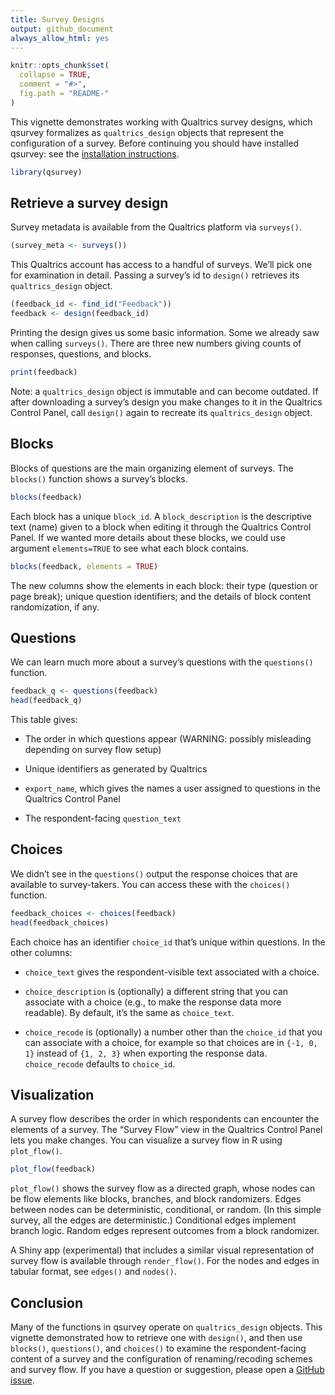```yaml
---
title: Survey Designs
output: github_document
always_allow_html: yes
---
```


```r
knitr::opts_chunk$set(
  collapse = TRUE,
  comment = "#>",
  fig.path = "README-"
)
```

This vignette demonstrates working with Qualtrics survey designs, which qsurvey
formalizes as `qualtrics_design` objects that represent the configuration of a
survey. Before continuing you should have installed qsurvey: see the
[installation instructions](http://jdunham.io/qsurvey/).

```r
library(qsurvey)
```

## Retrieve a survey design

Survey metadata is available from the Qualtrics platform via `surveys()`.

```r
(survey_meta <- surveys())
```

This Qualtrics account has access to a handful of surveys. We'll pick one for
examination in detail. Passing a survey's id to `design()` retrieves its
`qualtrics_design` object.

```r
(feedback_id <- find_id("Feedback"))
feedback <- design(feedback_id)
```

Printing the design gives us some basic information. Some we already saw when
calling `surveys()`. There are three new numbers giving counts of responses,
questions, and blocks.

```r
print(feedback)
```

Note: a `qualtrics_design` object is immutable and can become outdated. If after
downloading a survey's design you make changes to it in the Qualtrics Control
Panel, call `design()` again to recreate its `qualtrics_design` object.


## Blocks

Blocks of questions are the main organizing element of surveys. The `blocks()`
function shows a survey's blocks. 

```r
blocks(feedback)
```

Each block has a unique `block_id`. A `block_description` is the descriptive
text (name) given to a block when editing it through the Qualtrics Control
Panel. If we wanted more details about these blocks, we could use argument
`elements=TRUE` to see what each block contains.

```r
blocks(feedback, elements = TRUE)
```

The new columns show the elements in each block: their type (question or page
break); unique question identifiers; and the details of block content
randomization, if any.


## Questions

We can learn much more about a survey's questions with the `questions()`
function.

```r
feedback_q <- questions(feedback)
head(feedback_q)
```

This table gives:

* The order in which questions appear (WARNING: possibly misleading depending on
  survey flow setup)

* Unique identifiers as generated by Qualtrics

* `export_name`, which gives the names a user assigned to questions in the
  Qualtrics Control Panel

* The respondent-facing `question_text` 


## Choices

We didn't see in the `questions()` output the response choices that are
available to survey-takers. You can access these with the `choices()` function.

```r
feedback_choices <- choices(feedback)
head(feedback_choices)
```

Each choice has an identifier `choice_id` that's unique within questions. In the
other columns:

* `choice_text` gives the respondent-visible text associated with a choice.

* `choice_description` is (optionally) a different string that you can associate
  with a choice (e.g., to make the response data more readable). By default,
  it's the same as `choice_text`.

* `choice_recode` is (optionally) a number other than the `choice_id` that you
  can associate with a choice, for example so that choices are in `{-1, 0, 1}`
  instead of `{1, 2, 3}` when exporting the response data. `choice_recode`
  defaults to `choice_id`.


## Visualization

A survey flow describes the order in which respondents can encounter the
elements of a survey. The "Survey Flow" view in the Qualtrics Control Panel lets
you make changes. You can visualize a survey flow in R using `plot_flow()`.
 
```r
plot_flow(feedback)
```

`plot_flow()` shows the survey flow as a directed graph, whose nodes can be flow
elements like blocks, branches, and block randomizers. Edges between nodes can
be deterministic, conditional, or random. (In this simple survey, all the edges
are deterministic.) Conditional edges implement branch logic. Random edges
represent outcomes from a block randomizer.

A Shiny app (experimental) that includes a similar visual representation of
survey flow is available through `render_flow()`. For the nodes and edges in
tabular format, see `edges()` and `nodes()`.


## Conclusion

Many of the functions in qsurvey operate on `qualtrics_design` objects. This
vignette demonstrated how to retrieve one with `design()`, and then use
`blocks()`, `questions()`, and `choices()` to examine the respondent-facing
content of a survey and the configuration of renaming/recoding schemes and
survey flow. If you have a question or suggestion, please open a [GitHub
issue](https://github.com/jamesdunham/qsurvey/issues).
